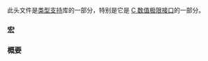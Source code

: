 {{cpp/header/title|climits}}
{{cpp/header/navbar}}
{{cpp/header/c}}

此头文件是[[cpp/types|类型支持]]库的一部分，特别是它是 [[cpp/types/climits|C 数值极限接口]]的一部分。

===宏===
{{dsc begin}}
{{dsc inc|cpp/types/dsc CHAR_BIT}}
{{dsc inc|cpp/types/dsc MB_LEN_MAX}}
{{dsc inc|cpp/types/dsc CHAR_MIN}}
{{dsc inc|cpp/types/dsc CHAR_MAX}}
{{dsc inc|cpp/types/dsc signed_MIN}}
{{dsc inc|cpp/types/dsc signed_MAX}}
{{dsc inc|cpp/types/dsc unsigned_MAX}}
{{dsc end}}

===概要===
{{source|1=
#define CHAR_BIT      /* 见定义 */
#define SCHAR_MIN     /* 见定义 */
#define SCHAR_MAX     /* 见定义 */
#define UCHAR_MAX     /* 见定义 */
#define CHAR_MIN      /* 见定义 */
#define CHAR_MAX      /* 见定义 */
#define MB_LEN_MAX    /* 见定义 */
#define SHRT_MIN      /* 见定义 */
#define SHRT_MAX      /* 见定义 */
#define USHRT_MAX     /* 见定义 */
#define INT_MIN       /* 见定义 */
#define INT_MAX       /* 见定义 */
#define UINT_MAX      /* 见定义 */
#define LONG_MIN      /* 见定义 */
#define LONG_MAX      /* 见定义 */
#define ULONG_MAX     /* 见定义 */
#define LLONG_MIN     /* 见定义 */
#define LLONG_MAX     /* 见定义 */
#define ULLONG_MAX    /* 见定义 */
}}

{{langlinks|en|es|ja|ru}}